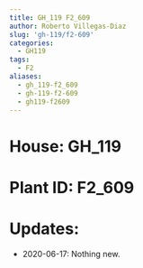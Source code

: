 ```yaml
---
title: GH_119 F2_609
author: Roberto Villegas-Diaz
slug: 'gh-119/f2-609'
categories:
  - GH119
tags:
  - F2
aliases:
  - gh_119-f2_609
  - gh-119-f2-609
  - gh119-f2609
---
```


# **House**: GH_119
# **Plant ID**: F2_609
# **Updates**: 
 - 2020-06-17: Nothing new.
